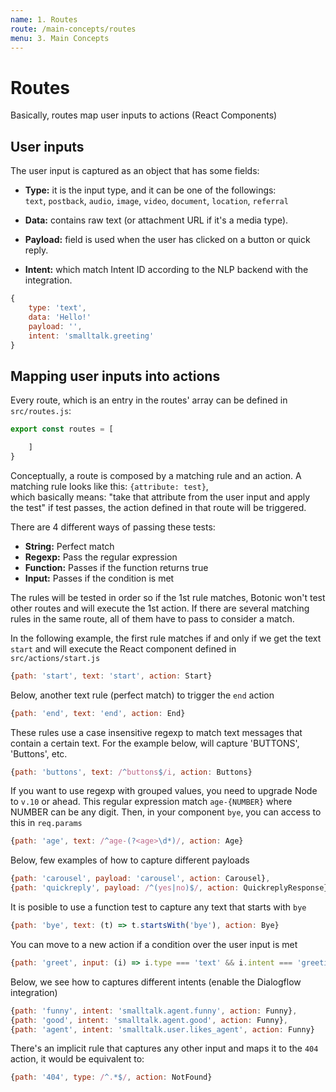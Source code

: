 ```yaml
---
name: 1. Routes
route: /main-concepts/routes
menu: 3. Main Concepts
---
```


# **Routes**

Basically, routes map user inputs to actions (React Components)

## User inputs

The user input is captured as an object that has some fields:

* **Type:** it is the input type, and it can be one of the followings:  
`text`, `postback`, `audio`, `image`,  `video`, `document`, `location`, `referral` 

* **Data:** contains raw text (or attachment URL if it's a media type). 

* **Payload:** field is used when the user has clicked on a button or quick reply. 

* **Intent:** which match Intent ID according to the NLP backend with the integration.

```javascript
{
    type: 'text', 
    data: 'Hello!'
    payload: '',
    intent: 'smalltalk.greeting'
}
```

## Mapping user inputs into actions

Every route, which is an entry in the routes' array can be defined in `src/routes.js`:

```javascript
export const routes = [

    ]
}
```

Conceptually, a route is composed by a matching rule and an action. A matching rule looks like this: `{attribute: test}`,  
which basically means: "take that attribute from the user input and apply the test" if test passes, the action defined in that route will be triggered.

There are 4 different ways of passing these tests:
* **String:** Perfect match
* **Regexp:** Pass the regular expression
* **Function:** Passes if the function returns true
* **Input:** Passes if the condition is met

The rules will be tested in order so if the 1st rule matches, Botonic won't test
other routes and will execute the 1st action.
If there are several matching rules in the same route, all of them have to pass
to consider a match.

In the following example, the first rule matches if and only if we get the text `start` and will execute the
React component defined in `src/actions/start.js`

```javascript
{path: 'start', text: 'start', action: Start}
```
Below, another text rule (perfect match) to trigger the `end` action
```javascript
{path: 'end', text: 'end', action: End}
```
These rules use a case insensitive regexp to match text messages that contain
a certain text. For the example below, will capture 'BUTTONS', 'Buttons', etc. 

```javascript
{path: 'buttons', text: /^buttons$/i, action: Buttons}
```
If you want to use regexp with grouped values, you need to upgrade Node to `v.10`
or ahead. This regular expression match `age-{NUMBER}` where NUMBER can be any digit.
Then, in your component `bye`, you can access to this in `req.params`
```javascript
{path: 'age', text: /^age-(?<age>\d*)/, action: Age}
```
Below, few examples of how to capture different payloads
```javascript
{path: 'carousel', payload: 'carousel', action: Carousel},
{path: 'quickreply', payload: /^(yes|no)$/, action: QuickreplyResponse}
```
It is posible to use a function test to capture any text that starts with `bye`
```javascript
{path: 'bye', text: (t) => t.startsWith('bye'), action: Bye}
```
You can move to a new action if a condition over the user input is met
```javascript
{path: 'greet', input: (i) => i.type === 'text' && i.intent === 'greetings', action: Greet}
```
Below, we see how to captures different intents (enable the Dialogflow integration)
```javascript
{path: 'funny', intent: 'smalltalk.agent.funny', action: Funny},
{path: 'good', intent: 'smalltalk.agent.good', action: Funny},
{path: 'agent', intent: 'smalltalk.user.likes_agent', action: Funny}
```
There's an implicit rule that captures any other input and maps it to
the `404` action, it would be equivalent to:
```javascript
{path: '404', type: /^.*$/, action: NotFound}
```
